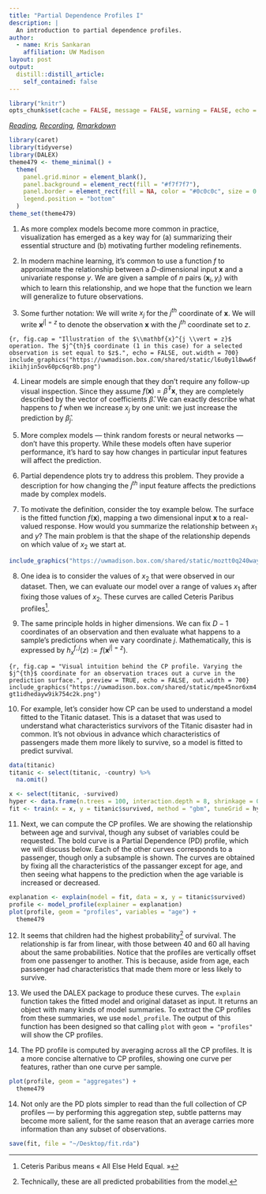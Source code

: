 ```yaml
---
title: "Partial Dependence Profiles I"
description: | 
  An introduction to partial dependence profiles.
author:
  - name: Kris Sankaran
    affiliation: UW Madison
layout: post
output:
  distill::distill_article:
    self_contained: false
---
```


```r
library("knitr")
opts_chunk$set(cache = FALSE, message = FALSE, warning = FALSE, echo = TRUE)
```

_[Reading](http://ema.drwhy.ai/partialDependenceProfiles.html), [Recording](https://mediaspace.wisc.edu/media/Week%2012%20%5B1%5D%20Partial%20Dependence%20Profiles%20I/1_51vpyf5q), [Rmarkdown](https://github.com/krisrs1128/stat436_s24/blob/main/notes/2024-12-27-week12-1.Rmd)_

```r
library(caret)
library(tidyverse)
library(DALEX)
theme479 <- theme_minimal() + 
  theme(
    panel.grid.minor = element_blank(),
    panel.background = element_rect(fill = "#f7f7f7"),
    panel.border = element_rect(fill = NA, color = "#0c0c0c", size = 0.6),
    legend.position = "bottom"
  )
theme_set(theme479)
```

1. As more complex models become more common in practice, visualization has
emerged as a key way for (a) summarizing their essential structure and (b)
motivating further modeling refinements.

2. In modern machine learning, it's common to use a function $f$ to approximate
the relationship between a $D$-dimensional input $\mathbf{x}$ and a univariate
response $y$. We are given a sample of $n$ pairs $\left(\mathbf{x}_{i},
y_{i}\right)$ with which to learn this relationship, and we hope that the
function we learn will generalize to future observations.

3. Some further notation: We will write $x_{j}$ for the $j^{th}$ coordinate of
$\mathbf{x}$. We will write $\mathbf{x}^{j\vert = z}$ to denote the observation
$\mathbf{x}$ with the $j^{th}$ coordinate set to $z$.

```{r, fig.cap = "Illustration of the $\\mathbf{x}^{j \\vert = z}$ operation. The $j^{th}$ coordinate (1 in this case) for a selected observation is set equal to $z$.", echo = FALSE, out.width = 700}
include_graphics("https://uwmadison.box.com/shared/static/l6u0y1l8ww6fikiihjin5ov60pc6qr8b.png")
```

4.  Linear models are simple enough that they don’t require any follow-up visual
inspection. Since they assume $f\left(\mathbf{x}\right) =
\hat{\beta}^{T}\mathbf{x}$, they are completely described by the vector of
coefficients $\hat{\beta}$. We can exactly describe what happens to $f$ when we
increase $x_{j}$ by one unit: we just increase the prediction by
$\hat{\beta}_{j}$.

5. More complex models — think random forests or neural networks — don’t have
this property. While these models often have superior performance, it’s hard to
say how changes in particular input features will affect the prediction.

6. Partial dependence plots try to address this problem. They provide a
description for how changing the $j^{th}$ input feature affects the predictions
made by complex models.

7. To motivate the definition, consider the toy example below. The surface is
the fitted function $f\left(\mathbf{x}\right)$, mapping a two dimensional input
$\mathbf{x}$ to a real-valued response. How would you summarize the relationship
between $x_{1}$ and $y$? The main problem is that the shape of the relationship
depends on which value of $x_{2}$ we start at.

```r
include_graphics("https://uwmadison.box.com/shared/static/moztt0q240waytarit786j4ry1xe93g6.png")
```

8. One idea is to consider the values of $x_{2}$ that were observed in our
dataset. Then, we can evaluate our model over a range of values $x_{1}$ after
fixing those values of $x_{2}$. These curves are called Ceteris Paribus
profiles^[Ceteris Paribus means « All Else Held Equal. »].

9. The same principle holds in higher dimensions. We can fix $D - 1$ coordinates
of an observation and then evaluate what happens to a sample’s predictions when
we vary coordinate $j$. Mathematically, this is expressed by $h_{x}^{f,
j}\left(z\right) := f\left(\mathbf{x}^{j\vert= z}\right)$.

```{r, fig.cap = "Visual intuition behind the CP profile. Varying the $j^{th}$ coordinate for an observation traces out a curve in the prediction surface.", preview = TRUE, echo = FALSE, out.width = 700}
include_graphics("https://uwmadison.box.com/shared/static/mpe45nor6xm4gt1idhedayw9ik754c2k.png")
```

10. For example, let's consider how CP can be used to understand a model fitted
to the Titanic dataset. This is a dataset that was used to understand what
characteristics survivors of the Titanic disaster had in common. It's not
obvious in advance which characteristics of passengers made them more likely to
survive, so a model is fitted to predict survival.

```r
data(titanic)
titanic <- select(titanic, -country) %>%
  na.omit()

x <- select(titanic, -survived)
hyper <- data.frame(n.trees = 100, interaction.depth = 8, shrinkage = 0.1, n.minobsinnode = 10)
fit <- train(x = x, y = titanic$survived, method = "gbm", tuneGrid = hyper, verbose = F)
```

11. Next, we can compute the CP profiles. We are showing the relationship
between age and survival, though any subset of variables could be requested. The
bold curve is a Partial Dependence (PD) profile, which we will discuss below.
Each of the other curves corresponds to a passenger, though only a subsample is
shown. The curves are obtained by fixing all the characteristics of the
passanger except for age, and then seeing what happens to the prediction when
the age variable is increased or decreased.

```r
explanation <- explain(model = fit, data = x, y = titanic$survived)
profile <- model_profile(explainer = explanation)
plot(profile, geom = "profiles", variables = "age") +
  theme479
```

12. It seems that children had the highest probability^[Technically, these are
all predicted probabilities from the model.] of survival. The relationship is
far from linear, with those between 40 and 60 all having about the same
probabilities. Notice that the profiles are vertically offset from one passenger
to another. This is because, aside from age, each passenger had characteristics
that made them more or less likely to survive.

13. We used the DALEX package to produce these curves. The `explain` function
takes the fitted model and original dataset as input. It returns an object with
many kinds of model summaries. To extract the CP profiles from these summaries,
we use `model_profile`. The output of this function has been designed so that
calling `plot` with `geom = "profiles"` will show the CP profiles.

14. The PD profile is computed by averaging across all the CP profiles. It is a
more concise alternative to CP profiles, showing one curve per features, rather
than one curve per sample.

```r
plot(profile, geom = "aggregates") +
  theme479
```

14. Not only are the PD plots simpler to read than the full collection of CP
profiles — by performing this aggregation step, subtle patterns may become more
salient, for the same reason that an average carries more information than any
subset of observations.

```r
save(fit, file = "~/Desktop/fit.rda")
```

